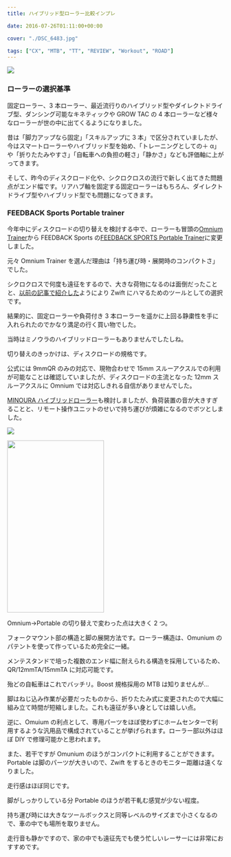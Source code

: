 ---
title: ハイブリッド型ローラー比較インプレ

date: 2016-07-26T01:11:00+00:00

cover: "./DSC_6483.jpg"

tags: ["CX", "MTB", "TT", "REVIEW", "Workout", "ROAD"]
---

![ ](./DSC_6483.jpg)

### ローラーの選択基準

固定ローラー、3 本ローラー、最近流行りのハイブリッド型やダイレクトドライブ型、ダンシング可能なキネティックや GROW TAC の 4 本ローラーなど様々なローラーが世の中に出てくるようになりました。

昔は「脚力アップなら固定」「スキルアップに 3 本」で区分されていましたが、今はスマートローラーやハイブリッド型を始め、「トレーニングとしての＋ α」や「折りたたみやすさ」「自転車への負担の軽さ」「静かさ」なども評価軸に上がってきます。

そして、昨今のディスクロード化や、シクロクロスの流行で新しく出てきた問題点がエンド幅です。リアハブ軸を固定する固定ローラーはもちろん、ダイレクトドライブ型やハイブリッド型でも問題になってきます。

### FEEDBACK Sports Portable trainer

今年中にディスクロードの切り替えを検討する中で、ローラーも冒頭の<a href="http://sim-works.com/sportcrafters" target="_blank" rel="noopener">Omnium Trainer</a>から FEEDBACK Sports の[FEEDBACK SPORTS Portable Trainer][1]に変更しました。

元々 Omnium Trainer を選んだ理由は「持ち運び時・展開時のコンパクトさ」でした。

シクロクロスで何度も遠征をするので、大きな荷物になるのは面倒だったことと、<a href="/2016/03/zwift.html" target="_blank" rel="noopener">以前の記事で紹介した</a>ようにより Zwift にハマるためのツールとしての選択です。

結果的に、固定ローラーや負荷付き 3 本ローラーを遥かに上回る静粛性を手に入れられたのでかなり満足の行く買い物でした。

当時はミノウラのハイブリッドローラーもありませんでしたしね。

切り替えのきっかけは、ディスクロードの規格です。

公式には 9mmQR のみの対応で、現物合わせで 15mm スルーアクスルでの利用が可能なことは確認していましたが、ディスクロードの主流となった 12mm スルーアクスルに Omnium では対応しきれる自信がありませんでした。

[MINOURA ハイブリッドローラー][2]も検討しましたが、負荷装置の音が大きすぎることと、リモート操作ユニットのせいで持ち運びが煩雑になるのでボツとしました。

![ ](./DSC_7737.jpg)

<img src="./DSC_7739.jpg" width="225" height="400" border="0" />

Omnium→Portable の切り替えで変わった点は大きく 2 つ。

フォークマウント部の構造と脚の展開方法です。ローラー構造は、Omunium のパテントを使って作っているため完全に一緒。

メンテスタンドで培った複数のエンド幅に耐えられる構造を採用しているため、QR/12mmTA/15mmTA に対応可能です。

殆どの自転車はこれでバッチリ。Boost 規格採用の MTB は知りませんが…

脚はねじ込み作業が必要だったものから、折りたたみ式に変更されたので大幅に組み立て時間が短縮しました。これも遠征が多い身としては嬉しい点。

逆に、Omuium の利点として、専用パーツをほぼ使わずにホームセンターで利用するような汎用品で構成されていることが挙げられます。ローラー部以外はほぼ DIY で修理可能かと思われます。

また、若干ですが Omunium のほうがコンパクトに利用することができます。Portable は脚のパーツが大きいので、Zwift をするときのモニター距離は遠くなりました。

走行感はほぼ同じです。

脚がしっかりしている分 Portable のほうが若干軋む感覚が少ない程度。

持ち運び時には大きなツールボックスと同等レベルのサイズまで小さくなるので、車の中でも場所を取りません。

走行音も静かですので、家の中でも遠征先でも使う忙しいレーサーには非常におすすめです。

<LinkBox isAmazonLink url="https://www.amazon.co.jp/dp/B01AHXWAOI/" />

[1]: http://www.amazon.co.jp/gp/product/B01AHXWAOI/ref=as_li_ss_tl?ie=UTF8&camp=247&creative=7399&creativeASIN=B01AHXWAOI&linkCode=as2&tag=gensobunya-22
[2]: http://www.amazon.co.jp/gp/product/B0147VWKDW/ref=as_li_ss_tl?ie=UTF8&camp=247&creative=7399&creativeASIN=B0147VWKDW&linkCode=as2&tag=gensobunya-22
